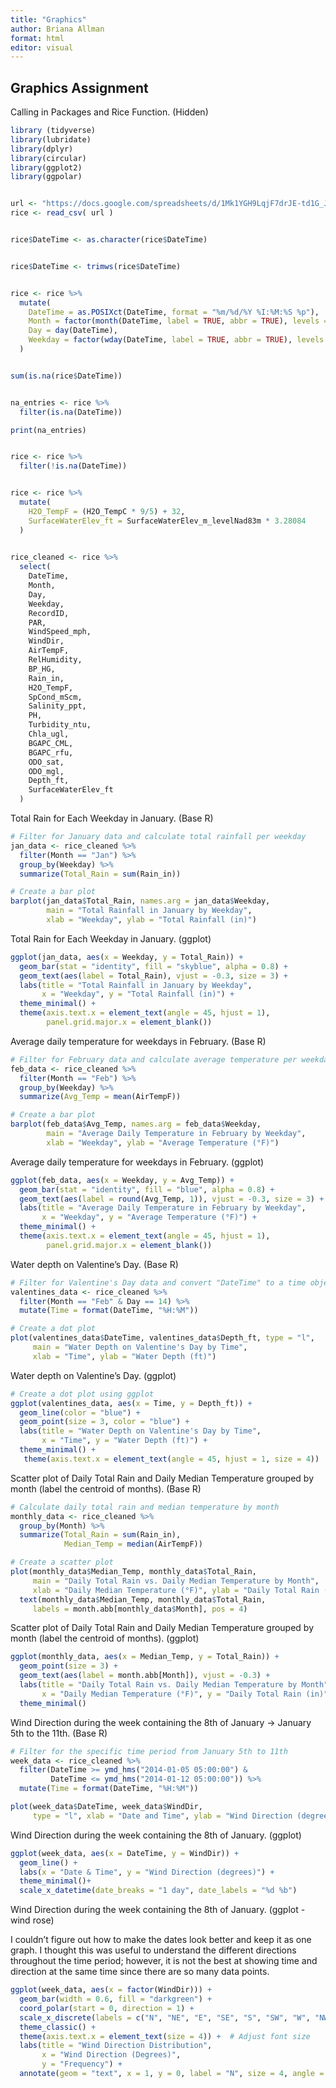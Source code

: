```yaml
---
title: "Graphics"
author: Briana Allman
format: html
editor: visual
---
```


## Graphics Assignment

Calling in Packages and Rice Function. (Hidden)

```r
library (tidyverse)
library(lubridate)
library(dplyr)
library(circular)
library(ggplot2)
library(ggpolar)


url <- "https://docs.google.com/spreadsheets/d/1Mk1YGH9LqjF7drJE-td1G_JkdADOU0eMlrP01WFBT8s/pub?gid=0&single=true&output=csv"
rice <- read_csv( url )


rice$DateTime <- as.character(rice$DateTime)


rice$DateTime <- trimws(rice$DateTime)


rice <- rice %>%
  mutate(
    DateTime = as.POSIXct(DateTime, format = "%m/%d/%Y %I:%M:%S %p"),
    Month = factor(month(DateTime, label = TRUE, abbr = TRUE), levels = month.abb),
    Day = day(DateTime),
    Weekday = factor(wday(DateTime, label = TRUE, abbr = TRUE), levels = wday(1:7, label = TRUE, abbr = TRUE))
  )


sum(is.na(rice$DateTime))


na_entries <- rice %>%
  filter(is.na(DateTime))

print(na_entries)


rice <- rice %>%
  filter(!is.na(DateTime))


rice <- rice %>%
  mutate(
    H2O_TempF = (H2O_TempC * 9/5) + 32, 
    SurfaceWaterElev_ft = SurfaceWaterElev_m_levelNad83m * 3.28084
  )
 

rice_cleaned <- rice %>% 
  select(
    DateTime,
    Month,
    Day, 
    Weekday,
    RecordID,
    PAR,
    WindSpeed_mph,
    WindDir,
    AirTempF,
    RelHumidity,
    BP_HG,
    Rain_in,
    H2O_TempF,
    SpCond_mScm,
    Salinity_ppt,
    PH,
    Turbidity_ntu,
    Chla_ugl,
    BGAPC_CML,
    BGAPC_rfu,
    ODO_sat,
    ODO_mgl,
    Depth_ft,
    SurfaceWaterElev_ft
  )

```

Total Rain for Each Weekday in January. (Base R)

```r
# Filter for January data and calculate total rainfall per weekday
jan_data <- rice_cleaned %>%
  filter(Month == "Jan") %>%
  group_by(Weekday) %>%
  summarize(Total_Rain = sum(Rain_in))

# Create a bar plot
barplot(jan_data$Total_Rain, names.arg = jan_data$Weekday,
        main = "Total Rainfall in January by Weekday",
        xlab = "Weekday", ylab = "Total Rainfall (in)")
```

Total Rain for Each Weekday in January. (ggplot)

```r
ggplot(jan_data, aes(x = Weekday, y = Total_Rain)) +
  geom_bar(stat = "identity", fill = "skyblue", alpha = 0.8) +
  geom_text(aes(label = Total_Rain), vjust = -0.3, size = 3) +
  labs(title = "Total Rainfall in January by Weekday",
       x = "Weekday", y = "Total Rainfall (in)") +
  theme_minimal() +
  theme(axis.text.x = element_text(angle = 45, hjust = 1),
        panel.grid.major.x = element_blank())
```

Average daily temperature for weekdays in February. (Base R)

```r
# Filter for February data and calculate average temperature per weekday
feb_data <- rice_cleaned %>%
  filter(Month == "Feb") %>%
  group_by(Weekday) %>%
  summarize(Avg_Temp = mean(AirTempF))

# Create a bar plot
barplot(feb_data$Avg_Temp, names.arg = feb_data$Weekday,
        main = "Average Daily Temperature in February by Weekday",
        xlab = "Weekday", ylab = "Average Temperature (°F)")
```

Average daily temperature for weekdays in February. (ggplot)

```r
ggplot(feb_data, aes(x = Weekday, y = Avg_Temp)) +
  geom_bar(stat = "identity", fill = "blue", alpha = 0.8) +
  geom_text(aes(label = round(Avg_Temp, 1)), vjust = -0.3, size = 3) +
  labs(title = "Average Daily Temperature in February by Weekday",
       x = "Weekday", y = "Average Temperature (°F)") +
  theme_minimal() +
  theme(axis.text.x = element_text(angle = 45, hjust = 1),
        panel.grid.major.x = element_blank())
```

Water depth on Valentine's Day. (Base R)

```r
# Filter for Valentine's Day data and convert "DateTime" to a time object
valentines_data <- rice_cleaned %>%
  filter(Month == "Feb" & Day == 14) %>%
  mutate(Time = format(DateTime, "%H:%M"))

# Create a dot plot
plot(valentines_data$DateTime, valentines_data$Depth_ft, type = "l",
     main = "Water Depth on Valentine's Day by Time",
     xlab = "Time", ylab = "Water Depth (ft)")
```

Water depth on Valentine's Day. (ggplot)

```r
# Create a dot plot using ggplot
ggplot(valentines_data, aes(x = Time, y = Depth_ft)) +
  geom_line(color = "blue") +
  geom_point(size = 3, color = "blue") +
  labs(title = "Water Depth on Valentine's Day by Time",
       x = "Time", y = "Water Depth (ft)") +
  theme_minimal() +
   theme(axis.text.x = element_text(angle = 45, hjust = 1, size = 4))
```

Scatter plot of Daily Total Rain and Daily Median Temperature grouped by month (label the centroid of months). (Base R)

```r
# Calculate daily total rain and median temperature by month
monthly_data <- rice_cleaned %>%
  group_by(Month) %>%
  summarize(Total_Rain = sum(Rain_in),
            Median_Temp = median(AirTempF))

# Create a scatter plot
plot(monthly_data$Median_Temp, monthly_data$Total_Rain,
     main = "Daily Total Rain vs. Daily Median Temperature by Month",
     xlab = "Daily Median Temperature (°F)", ylab = "Daily Total Rain (in)") +
  text(monthly_data$Median_Temp, monthly_data$Total_Rain,
     labels = month.abb[monthly_data$Month], pos = 4)


```

Scatter plot of Daily Total Rain and Daily Median Temperature grouped by month (label the centroid of months). (ggplot)

```r
ggplot(monthly_data, aes(x = Median_Temp, y = Total_Rain)) +
  geom_point(size = 3) +
  geom_text(aes(label = month.abb[Month]), vjust = -0.3) +
  labs(title = "Daily Total Rain vs. Daily Median Temperature by Month",
       x = "Daily Median Temperature (°F)", y = "Daily Total Rain (in)") +
  theme_minimal()
```

Wind Direction during the week containing the 8th of January -\> January 5th to the 11th. (Base R)

```r
# Filter for the specific time period from January 5th to 11th
week_data <- rice_cleaned %>%
  filter(DateTime >= ymd_hms("2014-01-05 05:00:00") &
         DateTime <= ymd_hms("2014-01-12 05:00:00")) %>%
  mutate(Time = format(DateTime, "%H:%M"))

plot(week_data$DateTime, week_data$WindDir,
     type = "l", xlab = "Date and Time", ylab = "Wind Direction (degrees)")

```

Wind Direction during the week containing the 8th of January. (ggplot)

```r
ggplot(week_data, aes(x = DateTime, y = WindDir)) +
  geom_line() +
  labs(x = "Date & Time", y = "Wind Direction (degrees)") +
  theme_minimal()+
  scale_x_datetime(date_breaks = "1 day", date_labels = "%d %b")
```

Wind Direction during the week containing the 8th of January. (ggplot - wind rose)

I couldn't figure out how to make the dates look better and keep it as one graph. I thought this was useful to understand the different directions throughout the time period; however, it is not the best at showing time and direction at the same time since there are so many data points.

```r
ggplot(week_data, aes(x = factor(WindDir))) +
  geom_bar(width = 0.6, fill = "darkgreen") +
  coord_polar(start = 0, direction = 1) +
  scale_x_discrete(labels = c("N", "NE", "E", "SE", "S", "SW", "W", "NW", "N")) +
  theme_classic() +
  theme(axis.text.x = element_text(size = 4)) +  # Adjust font size
  labs(title = "Wind Direction Distribution",
       x = "Wind Direction (Degrees)",
       y = "Frequency") +
  annotate(geom = "text", x = 1, y = 0, label = "N", size = 4, angle = -45)
```
